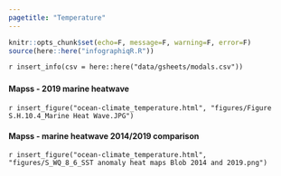 ```yaml
---
pagetitle: "Temperature"
---
```


```r
knitr::opts_chunk$set(echo=F, message=F, warning=F, error=F)
source(here::here("infographiqR.R"))
```

`r insert_info(csv = here::here("data/gsheets/modals.csv"))`


### {.tabset}

#### Mapss - 2019 marine heatwave

`r insert_figure("ocean-climate_temperature.html", "figures/Figure S.H.10.4_Marine Heat Wave.JPG")`

#### Mapss - marine heatwave 2014/2019 comparison

`r insert_figure("ocean-climate_temperature.html", "figures/S_WQ_8_6_SST anomaly heat maps Blob 2014 and 2019.png")`
